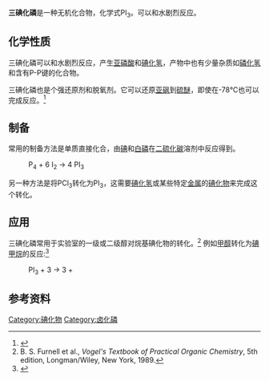 {{chembox
| Verifiedfields = changed
| verifiedrevid = 470456115
|   Name = 三碘化磷
|   ImageFile = Phosphorus-triiodide-2D-dimensions.png
<!-- | ImageSize = 150px -->
|   ImageName = Phosphorus triiodide
|   ImageFile1 = Phosphorus-triiodide-3D-vdW.png
<!-- | ImageSize1 = 150px  -->
|   ImageName1 = Space-filling model of the phosphorus triiodide molecule
|   IUPACName = Phosphorus triiodide<br />Phosphorus(III) iodide
|   OtherNames = Triiodophosphine
| Section1 = {{Chembox Identifiers
|   ChemSpiderID_Ref = {{chemspidercite|correct|chemspider}}
| ChemSpiderID = 75323
| InChI = 1/I3P/c1-4(2)3
| InChIKey = PZHNNJXWQYFUTD-UHFFFAOYAR
| SMILES = IP(I)I
| StdInChI_Ref = {{stdinchicite|correct|chemspider}}
| StdInChI = 1S/I3P/c1-4(2)3
| StdInChIKey_Ref = {{stdinchicite|correct|chemspider}}
| StdInChIKey = PZHNNJXWQYFUTD-UHFFFAOYSA-N
| CASNo_Ref = {{cascite|changed|??}}
| CASNo = 13455-01-1
|   PubChem = 83485
  }}
| Section2 = {{Chembox Properties
|   Formula = PI<sub>3</sub>
|   MolarMass = 411.68717 g/mol
|   Appearance = 暗红色固体
|   Density = 4.18 g/cm<sup>3</sup> 
|   Solubility = 分解
|   MeltingPt = 61.2 °C
|   BoilingPt = 200 °C (分解)
  }}
| Section3 = {{Chembox Structure
|   MolShape = Trigonal pyramidal
|   Dipole =
  }}
| Section7 = {{Chembox Hazards
|   ExternalMSDS =
|   EUClass = 未列明
|   NFPA-H = 3
|   NFPA-F = 0
|   NFPA-R = 2
|   NFPA-O =
|   FlashPt = 不可燃
  }}
}}
'''三碘化磷'''是一种无机化合物，化学式PI<sub>3</sub>。可以和水剧烈反应。

==化学性质==
三碘化磷可以和水剧烈反应，产生[[亚磷酸|亚磷酸]]和[[碘化氢|碘化氢]]，产物中也有少量杂质如[[磷化氢|磷化氢]]和含有P-P键的化合物。

三碘化磷也是个强还原剂和脱氧剂。它可以还原[[亚砜|亚砜]]到[[硫醚|硫醚]]，即使在-78℃也可以完成反应。<ref>{{cite journal | author = J. N. Denis, A. Krief | journal = [[J._Chem._Soc.,_Chem._Commun.|J. Chem. Soc., Chem. Commun.]] | pages = 544–5 | year = 1980 | issue = 12 | doi = 10.1039/C39800000544 | title = Phosphorus tri-iodide (PI3), a powerful deoxygenating agent }}</ref>

==制备==
常用的制备方法是单质直接化合，由[[碘|碘]]和[[白磷|白磷]]在[[二硫化碳|二硫化碳]]溶剂中反应得到。

: P<sub>4</sub>  +  6 I<sub>2</sub>  →  4 PI<sub>3</sub>

另一种方法是将PCl<sub>3</sub>转化为PI<sub>3</sub>，这需要[[碘化氢|碘化氢]]或某些特定[[金属|金属]]的[[碘化物|碘化物]]来完成这个转化。

==应用==
三碘化磷常用于实验室的一级或二级醇对烷基碘化物的转化。<ref>B. S. Furnell et al., ''Vogel's Textbook of Practical Organic Chemistry'', 5th edition, Longman/Wiley, New York, 1989.</ref> 例如[[甲醇|甲醇]]转化为[[碘甲烷|碘甲烷]]的反应:<ref>{{OrgSynth | author = King, C. S.;  Hartman, W. W. | title = Methyl Iodide | collvol = 2 | collvolpages = 399 | year = 1943 | prep =CV2P0399}}</ref>

:PI<sub>3</sub>  +  3 {{chem|CH|3|OH}}  →  3 {{chem|CH|3|I}}  +  {{chem|H|3|PO|3}}

==参考资料==
<references/>
<!-- Dead note "1": N. N. Greenwood, A. Earnshaw, ''Chemistry of the Elements'', 2nd ed., Butterworth-Heinemann, Oxford, UK, 1997. -->
<!-- Dead note "2": ''Handbook of Chemistry and Physics'', 71st edition, CRC Press, Ann Arbor, Michigan, 1990. -->
<!-- Dead note "3": J. March, ''Advanced Organic Chemistry'', 4th ed., p. 723, Wiley, New York, 1992. -->
<!-- Dead note "4": ''The Merck Index'', 7th edition, Merck & Co, Rahway, New Jersey, USA, 1960. -->
<!-- Dead note "5": A. D. F. Toy, ''The Chemistry of Phosphorus'', Pergamon Press, Oxford, UK, 1973. -->

{{无机磷化合物}}
{{碘化物}}
[[Category:碘化物|Category:碘化物]]
[[Category:卤化磷|Category:卤化磷]]